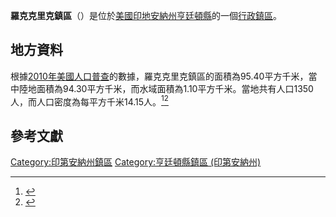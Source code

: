 {{noteTA
|G1=USState
|G2=地名
|G3=Unit
}}
{{Infobox settlement
|official_name            = 羅克克里克鎮區
|native_name = Rock Creek Township
|settlement_type          = [[行政鎮區|行政鎮區]]
|image_skyline            = Rock Creek Township, Huntington County, Indiana.jpg
|imagesize                = 250px
|image_map                = Map highlighting Rock Creek Township, Huntington County, Indiana.svg
|mapsize                  = 250px
|pushpin_map  =USA Indiana
|pushpin_label = 羅克克里克鎮區
|pushpin_label_position   = top
|pushpin_map_caption      = 羅克克里克鎮區在印地安納州的位置
|subdivision_type         = [[世界政區索引|國家]]
|subdivision_type1        = [[美国州份|州份]]
|subdivision_type2        = [[印地安納州行政区划|縣]]
|subdivision_name         = [[美国|美国]]
|subdivision_name1        = [[印地安納州|印地安納州]]
|subdivision_name2        = [[亨廷頓縣_(印地安納州)|亨廷頓縣]]
|elevation_ft             = 823
|elevation_m              = 251
|timezone                 = [[北美东部時區|北美东部時區]]
|area_total_km2           = 95.40
|area_land_km2            = 94.30
|area_water_km2           = 1.10
|area_total_sq_mi         = 
|area_land_sq_mi          = 
|area_water_sq_mi         = 
|population_as_of         = [[2010年美國人口普查|2010]]
|population_footnotes     = 
|population_total         = 1350
|population_density_km2   = auto
|population_density_sq_mi = auto
|utc_offset               = -5
|coordinates              = {{coord|40|47|03|N|85|23|48|W|type:city_region:US-AL_source:GNS-enwiki|display=inline,title}}
| coor_pinpoint           = 
| coordinates_footnotes   = 
|timezone_DST             = EDT
|utc_offset_DST           = -4
|postal_code_type         = [[美國郵區編號|郵區編號]]
|postal_code              = 
|area_code                = {{link-en|电话区号260|Area code 260|260}}
|blank_name = [[地名信息系统|GNIS ID]]
|blank_info = 453810
}}
'''羅克克里克鎮區'''（{{lang-en|Rock Creek Township}}）是位於[[美國|美國]][[印地安納州|印地安納州]][[亨廷頓縣_(印地安納州)|亨廷頓縣]]的一個[[行政鎮區|行政鎮區]]。

== 地方資料 ==
根據[[2010年美國人口普查|2010年美國人口普查]]的數據，羅克克里克鎮區的面積為95.40平方千米，當中陸地面積為94.30平方千米，而水域面積為1.10平方千米。當地共有人口1350人，而人口密度為每平方千米14.15人。<ref name="GR8">{{cite web|url=http://factfinder2.census.gov|publisher=[[美国人口调查局|美国人口调查局]]|accessdate=2011-05-14|title=American FactFinder|archive-date=2013-09-11|archive-url=https://web.archive.org/web/20130911234518/http://factfinder2.census.gov/|dead-url=no}}</ref><ref>{{cite web|url=https://www.citypopulation.de/en/usa/illinois/admin/|title=USA: Illinois (Counties and Townships) - City Population|accessdate=2020-07-23|archive-date=2020-04-22|archive-url=https://web.archive.org/web/20200422090607/https://www.citypopulation.de/en/usa/illinois/admin/|dead-url=no}}</ref>

== 參考文獻 ==
{{reflist}}

{{亨廷頓縣 (印地安納州)}}

{{DEFAULTSORT:Rock Creek Township}}
[[Category:印第安納州鎮區|Category:印第安納州鎮區]]
[[Category:亨廷頓縣鎮區_(印第安納州)|Category:亨廷頓縣鎮區 (印第安納州)]]
{{Indiana-geo-stub}}